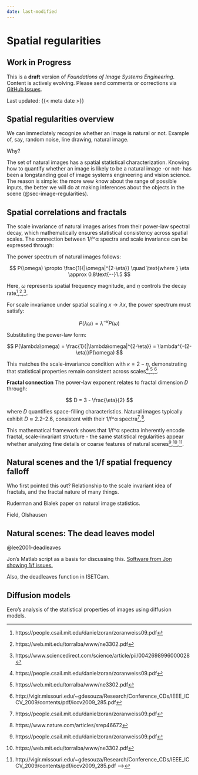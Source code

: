 ```yaml
---
date: last-modified
---
```


# Spatial regularities {#sec-spatial-regularities}

::: {.callout-warning collapse="false"}
## Work in Progress

This is a **draft** version of *Foundations of Image Systems Engineering*. Content is actively evolving. Please send comments or corrections via [GitHub Issues](https://github.com/wandell/FISE-git/issues).

Last updated: {{< meta date >}}
:::

## Spatial regularities overview {#sec-spatial-regularities-overview}

We can immediately recognize whether an image is natural or not.  Example of, say, random noise, line drawing, natural image.

Why? 

The set of natural images has a spatial statistical characterization. Knowing how to quantify whether an image is likely to be a natural image -or not- has been a longstanding goal of image systems engineering and vision science.  The reason is simple:  the more wew know about the range of possible inputs, the better we will do at making inferences about the objects in the scene (@sec-image-regularities).

<!--
Something about fractals. Textures. Other stuff. @Simoncelli2001-imagestats @Geisler2008-imagestats @Ruderman1994-imagestats
-->

## Spatial correlations and fractals {#sec-fractals}

The scale invariance of natural images arises from their power-law spectral decay, which mathematically ensures statistical consistency across spatial scales. The connection between 1/f\^α spectra and scale invariance can be expressed through:

The power spectrum of natural images follows:

$$
P(\omega) \propto \frac{1}{|\omega|^{2-\eta}} \quad \text{where } \eta \approx 0.8\text{--}1.5
$$

Here, $\omega$ represents spatial frequency magnitude, and $\eta$ controls the decay rate[^lightfields-properties-3],[^lightfields-properties-4],[^lightfields-properties-5].

[^lightfields-properties-3]: https://people.csail.mit.edu/danielzoran/zoranweiss09.pdf

[^lightfields-properties-4]: https://web.mit.edu/torralba/www/ne3302.pdf

[^lightfields-properties-5]: https://www.sciencedirect.com/science/article/pii/0042698996000028

For scale invariance under spatial scaling $x \to \lambda x$, the power spectrum must satisfy:

$$
P(\lambda\omega) = \lambda^{-\kappa}P(\omega)
$$

Substituting the power-law form:

$$
P(\lambda\omega) = \frac{1}{|\lambda\omega|^{2-\eta}} = \lambda^{-(2-\eta)}P(\omega)
$$

This matches the scale-invariance condition with $\kappa = 2-\eta$, demonstrating that statistical properties remain consistent across scales[^lightfields-properties-6],[^lightfields-properties-7],[^lightfields-properties-8].

[^lightfields-properties-6]: https://people.csail.mit.edu/danielzoran/zoranweiss09.pdf

[^lightfields-properties-7]: https://web.mit.edu/torralba/www/ne3302.pdf

[^lightfields-properties-8]: http://vigir.missouri.edu/\~gdesouza/Research/Conference_CDs/IEEE_ICCV_2009/contents/pdf/iccv2009_285.pdf

**Fractal connection** The power-law exponent relates to fractal dimension $D$ through:

$$
D = 3 - \frac{\eta}{2}
$$

where $D$ quantifies space-filling characteristics. Natural images typically exhibit $D \approx 2.2\text{--}2.6$, consistent with their 1/f\^α spectra[^lightfields-properties-9],[^lightfields-properties-10].

[^lightfields-properties-9]: https://people.csail.mit.edu/danielzoran/zoranweiss09.pdf

[^lightfields-properties-10]: https://www.nature.com/articles/srep46672

This mathematical framework shows that 1/f\^α spectra inherently encode fractal, scale-invariant structure - the same statistical regularities appear whether analyzing fine details or coarse features of natural scenes[^lightfields-properties-11],[^lightfields-properties-12],[^lightfields-properties-13].

[^lightfields-properties-11]: https://people.csail.mit.edu/danielzoran/zoranweiss09.pdf

[^lightfields-properties-12]: https://web.mit.edu/torralba/www/ne3302.pdf

[^lightfields-properties-13]: http://vigir.missouri.edu/\~gdesouza/Research/Conference_CDs/IEEE_ICCV_2009/contents/pdf/iccv2009_285.pdf
-->

## Natural scenes and the 1/f spatial frequency falloff

Who first pointed this out? Relationship to the scale invariant idea of fractals, and the fractal nature of many things.

Ruderman and Bialek paper on natural image statistics.

Field, Olshausen


## Natural scenes: The dead leaves model

@lee2001-deadleaves

Jon's Matlab script as a basis for discussing this. [Software from Jon showing 1/f issues.](https://github.com/isetbio/isetbio/blob/main/scripts/oneoverf/s_oneOverF1D.m)

Also, the deadleaves function in ISETCam.

## Diffusion models

Eero's analysis of the statistical properties of images using diffusion models.

